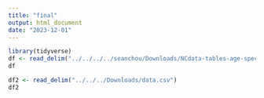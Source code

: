 ```yaml
---
title: "final"
output: html_document
date: "2023-12-01"
---
```


```r
library(tidyverse)
df <- read_delim("../../../../seanchou/Downloads/NCdata-tables-age-specific-numbers-countries-can(160)-incidence-bothsexes-y(2021).csv")
df
```
```r
df2 <- read_delim("../../../Downloads/data.csv")
df2
```

